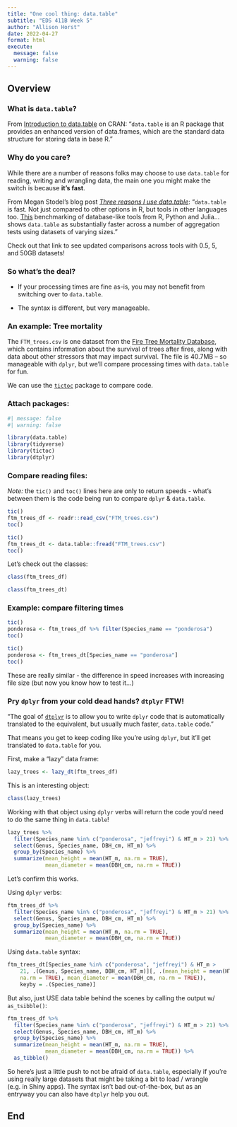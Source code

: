 ```yaml
---
title: "One cool thing: data.table"
subtitle: "EDS 411B Week 5"
author: "Allison Horst"
date: 2022-04-27
format: html
execute:
  message: false
  warning: false
---
```


## Overview

### What is `data.table`? 

From [Introduction to data.table](https://cran.r-project.org/web/packages/data.table/vignettes/datatable-intro.html) on CRAN: "`data.table` is an R package that provides an enhanced version of data.frames, which are the standard data structure for storing data in base R."

### Why do you care? 

While there are a number of reasons folks may choose to use `data.table` for reading, writing and wrangling data, the main one you might make the switch is because **it's fast**. 

From Megan Stodel's blog post [*Three reasons I use data.table*](https://www.meganstodel.com/posts/data-table/): "`data.table` is fast. Not just compared to other options in R, but tools in other languages too. [This](https://h2oai.github.io/db-benchmark/) benchmarking of database-like tools from R, Python and Julia...shows `data.table` as substantially faster across a number of aggregation tests using datasets of varying sizes." 

Check out that link to see updated comparisons across tools with 0.5, 5, and 50GB datasets!

### So what's the deal? 

- If your processing times are fine as-is, you may not benefit from switching over to `data.table`.

- The syntax is different, but very manageable. 

### An example: Tree mortality

The `FTM_trees.csv` is one dataset from the [Fire Tree Mortality Database](https://www.fs.usda.gov/treesearch/pubs/60342), which contains information about the survival of trees after fires, along with data about other stressors that may impact survival. The file is 40.7MB -- so manageable with `dplyr`, but we'll compare processing times with `data.table` for fun. 

We can use the [`tictoc`](https://cran.r-project.org/web/packages/tictoc/index.html) package to compare code.

### Attach packages: 

```r
#| message: false
#| warning: false

library(data.table)
library(tidyverse)
library(tictoc)
library(dtplyr)
```

### Compare reading files: 

*Note:* the `tic()` and `toc()` lines here are only to return speeds - what's between them is the code being run to compare `dplyr` & `data.table`.
 
```r
tic()
ftm_trees_df <- readr::read_csv("FTM_trees.csv")
toc()       
```

```r
tic()
ftm_trees_dt <- data.table::fread("FTM_trees.csv")
toc()
```

Let's check out the classes:
```r
class(ftm_trees_df)

class(ftm_trees_dt)
```

### Example: compare filtering times

```r
tic()
ponderosa <- ftm_trees_df %>% filter(Species_name == "ponderosa")
toc()
```

```r
tic()
ponderosa <- ftm_trees_dt[Species_name == "ponderosa"]
toc()
```

These are really similar - the difference in speed increases with increasing file size (but now you know how to test it...)

### Pry `dplyr` from your cold dead hands? `dtplyr` FTW!

"The goal of [`dtplyr`](https://dtplyr.tidyverse.org/) is to allow you to write `dplyr` code that is automatically translated to the equivalent, but usually much faster, `data.table` code."

That means you get to keep coding like you're using `dplyr`, but it'll get translated to `data.table` for you. 

First, make a "lazy" data frame: 

```r
lazy_trees <- lazy_dt(ftm_trees_df)
```

This is an interesting object: 

```r
class(lazy_trees)
```

Working with that object using `dplyr` verbs will return the code you'd need to do the same thing in `data.table`! 

```r
lazy_trees %>% 
  filter(Species_name %in% c("ponderosa", "jeffreyi") & HT_m > 21) %>% 
  select(Genus, Species_name, DBH_cm, HT_m) %>% 
  group_by(Species_name) %>% 
  summarize(mean_height = mean(HT_m, na.rm = TRUE),
            mean_diameter = mean(DBH_cm, na.rm = TRUE))
```

Let's confirm this works.

Using `dplyr` verbs: 

```r
ftm_trees_df %>% 
  filter(Species_name %in% c("ponderosa", "jeffreyi") & HT_m > 21) %>% 
  select(Genus, Species_name, DBH_cm, HT_m) %>% 
  group_by(Species_name) %>% 
  summarize(mean_height = mean(HT_m, na.rm = TRUE),
            mean_diameter = mean(DBH_cm, na.rm = TRUE))
```

Using `data.table` syntax: 

```r
ftm_trees_dt[Species_name %in% c("ponderosa", "jeffreyi") & HT_m > 
    21, .(Genus, Species_name, DBH_cm, HT_m)][, .(mean_height = mean(HT_m, 
    na.rm = TRUE), mean_diameter = mean(DBH_cm, na.rm = TRUE)), 
    keyby = .(Species_name)]
```

But also, just USE data table behind the scenes by calling the output w/ `as_tsibble()`:

```r
ftm_trees_df %>% 
  filter(Species_name %in% c("ponderosa", "jeffreyi") & HT_m > 21) %>% 
  select(Genus, Species_name, DBH_cm, HT_m) %>% 
  group_by(Species_name) %>% 
  summarize(mean_height = mean(HT_m, na.rm = TRUE),
            mean_diameter = mean(DBH_cm, na.rm = TRUE)) %>% 
  as_tibble()
```


So here's just a little push to not be afraid of `data.table`, especially if you're using really large datasets that might be taking a bit to load / wrangle (e.g. in Shiny apps). The syntax isn't bad out-of-the-box, but as an entryway you can also have `dtplyr` help you out. 

## End
